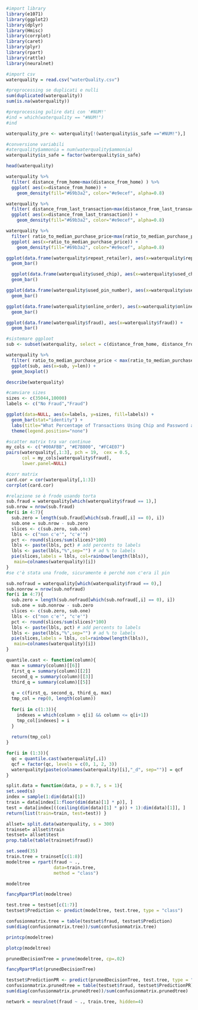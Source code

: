 ```r
#import library
library(e1071)
library(ggplot2)
library(dplyr)
library(Hmisc)
library(corrplot)
library(caret)
library(plyr)
library(rpart)
library(rattle)
library(neuralnet)
```

```r
#import csv
waterquality = read.csv("waterQuality.csv")
```

```r
#preprocessing se duplicati e nulli
sum(duplicated(waterquality))
sum(is.na(waterquality))
```

```r
#preprocessing pulire dati con '#NUM!'
#ind = which(waterquality == "#NUM!")
#ind
```

```r
 
waterquality_pre <- waterquality[!(waterquality$is_safe =="#NUM!"),]
```

```r
#conversione variabili
#aterquality$ammonia = num(waterquality$ammonia)
waterquality$is_safe = factor(waterquality$is_safe)
```

```r
head(waterquality)
```

```r
waterquality %>%
  filter( distance_from_home<max(distance_from_home) ) %>%
  ggplot( aes(x=distance_from_home)) +
    geom_density(fill="#69b3a2", color="#e9ecef", alpha=0.8)
```

```r
waterquality %>%
  filter( distance_from_last_transaction<max(distance_from_last_transaction) ) %>%
  ggplot( aes(x=distance_from_last_transaction)) +
    geom_density(fill="#69b3a2", color="#e9ecef", alpha=0.8)
```

```r
waterquality %>%
  filter( ratio_to_median_purchase_price<max(ratio_to_median_purchase_price) ) %>%
  ggplot( aes(x=ratio_to_median_purchase_price)) +
    geom_density(fill="#69b3a2", color="#e9ecef", alpha=0.8)
```

```r
ggplot(data.frame(waterquality$repeat_retailer), aes(x=waterquality$repeat_retailer)) +
  geom_bar()
```

```r
  ggplot(data.frame(waterquality$used_chip), aes(x=waterquality$used_chip)) +
  geom_bar()
```

```r
ggplot(data.frame(waterquality$used_pin_number), aes(x=waterquality$used_pin_number)) +
  geom_bar()
```

```r
ggplot(data.frame(waterquality$online_order), aes(x=waterquality$online_order)) +
  geom_bar()
```

```r
ggplot(data.frame(waterquality$fraud), aes(x=waterquality$fraud)) +
  geom_bar()
```

```r
#sistemare ggploot
sub <- subset(waterquality, select = c(distance_from_home, distance_from_last_transaction, ratio_to_median_purchase_price))

waterquality %>%
  filter( ratio_to_median_purchase_price < max(ratio_to_median_purchase_price) ) %>%
  ggplot(sub, aes(x=sub, y=len)) + 
  geom_boxplot()
```

```r
describe(waterquality)
```

```r
#camviare sizes
sizes <- c(35044,10000)
labels <- c("No Fraud","Fraud")

ggplot(data=NULL, aes(x=labels, y=sizes, fill=labels)) +
  geom_bar(stat="identity") +
  labs(title="What Percentage of Transactions Using Chip and Password are Fraud Transactions?", fill="") +
  theme(legend.position="none")
```

```r
#scatter matrix tra var continue
my_cols <- c("#00AFBB", "#E7B800", "#FC4E07")  
pairs(waterquality[,1:3], pch = 19,  cex = 0.5,
      col = my_cols[waterquality$fraud],
      lower.panel=NULL)
```

```r
#corr matrix
card.cor = cor(waterquality[,1:3])
corrplot(card.cor)
```

```r
#relazione se è frode usando torta
sub.fraud = waterquality[which(waterquality$fraud == 1),]
sub.nrow = nrow(sub.fraud)
for(i in 4:7){
  sub.zero = length(sub.fraud[which(sub.fraud[,i] == 0), i])
  sub.one = sub.nrow - sub.zero
  slices <- c(sub.zero, sub.one)
  lbls <- c("non c'e'", "c'e'")
  pct <- round(slices/sum(slices)*100)
  lbls <- paste(lbls, pct) # add percents to labels
  lbls <- paste(lbls,"%",sep="") # ad % to labels
  pie(slices,labels = lbls, col=rainbow(length(lbls)),
   main=colnames(waterquality)[i])
}
#se c'è stata una frode, sicuramente è perché non c'era il pin
```

```r
sub.nofraud = waterquality[which(waterquality$fraud == 0),]
sub.nonrow = nrow(sub.nofraud)
for(i in 4:7){
  sub.zero = length(sub.nofraud[which(sub.nofraud[,i] == 0), i])
  sub.one = sub.nonrow - sub.zero
  slices <- c(sub.zero, sub.one)
  lbls <- c("non c'e'", "c'e'")
  pct <- round(slices/sum(slices)*100)
  lbls <- paste(lbls, pct) # add percents to labels
  lbls <- paste(lbls,"%",sep="") # ad % to labels
  pie(slices,labels = lbls, col=rainbow(length(lbls)),
   main=colnames(waterquality)[i])
}
```

```r
quantile.cast <- function(column){
  max = summary(column)[[6]]
  first_q = summary(column)[[2]]
  second_q = summary(column)[[3]]
  third_q = summary(column)[[5]]
  
  q = c(first_q, second_q, third_q, max)
  tmp_col = rep(0, length(column))
  
  for(i in c(1:3)){
    indexes = which(column > q[i] && column <= q[i+1])
    tmp_col[indexes] = i
  }
  
  return(tmp_col)
}
```

```r
for(i in (1:3)){
  qc = quantile.cast(waterquality[,i])
  qcf = factor(qc, levels = c(0, 1, 2, 3))
  waterquality[paste(colnames(waterquality)[i],"_d", sep="")] = qcf
}
```

```r
split.data = function(data, p = 0.7, s = 1){
set.seed(s)
index = sample(1:dim(data)[1])
train = data[index[1:floor(dim(data)[1] * p)], ]
test = data[index[((ceiling(dim(data)[1] * p)) + 1):dim(data)[1]], ]
return(list(train=train, test=test)) } 
```

```r
allset= split.data(waterquality, s = 300)
trainset= allset$train
testset= allset$test
prop.table(table(trainset$fraud))
```

```r
set.seed(35)
train.tree = trainset[c(1:8)]
modeltree = rpart(fraud ~ ., 
                  data=train.tree, 
                  method = "class")
```

```r
modeltree
```

```r
fancyRpartPlot(modeltree)
```

```r
test.tree = testset[c(1:7)]
testset$Prediction <- predict(modeltree, test.tree, type = "class")
```

```r
confusionmatrix.tree = table(testset$fraud, testset$Prediction)
sum(diag(confusionmatrix.tree))/sum(confusionmatrix.tree)

```

```r
printcp(modeltree)
```

```r
plotcp(modeltree)
```

```r
prunedDecisionTree = prune(modeltree, cp=.02)
```

```r
fancyRpartPlot(prunedDecisionTree)
```

```r
testset$PredictionPR <- predict(prunedDecisionTree, test.tree, type = "class")
confusionmatrix.prunedtree = table(testset$fraud, testset$PredictionPR)
sum(diag(confusionmatrix.prunedtree))/sum(confusionmatrix.prunedtree)
```

```r
network = neuralnet(fraud ~ ., train.tree, hidden=4)
```

```r

```
